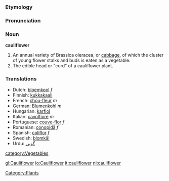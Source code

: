 ===Etymology===

===Pronunciation===

===Noun===
'''cauliflower'''
#An annual variety of Brassica oleracea, or [[cabbage]], of which the cluster of young flower stalks and buds is eaten as a vegetable.
#The edible head or "curd" of a cauliflower plant.

===Translations===
*Dutch: [[bloemkool]] ''f''
*Finnish: [[kukkakaali#Finnish|kukkakaali]]
*French: [[chou-fleur]] ''m''
*German: [[Blumenkohl]] ''m''
*Hungarian: [[karfiol]]
*Italian: [[cavolfiore]] ''m''
*Portuguese: [[couve-flor]] ''f''
*Romanian: [[conopidă]] ''f''
*Spanish: [[coliflor]] ''f''
*Swedish: [[blomkål]]
*Urdu: [[گوبى]]

[[category:Vegetables]]
[[Category:Plants]]

[[gl:Cauliflower]]
[[io:Cauliflower]]
[[it:cauliflower]]
[[nl:cauliflower]]